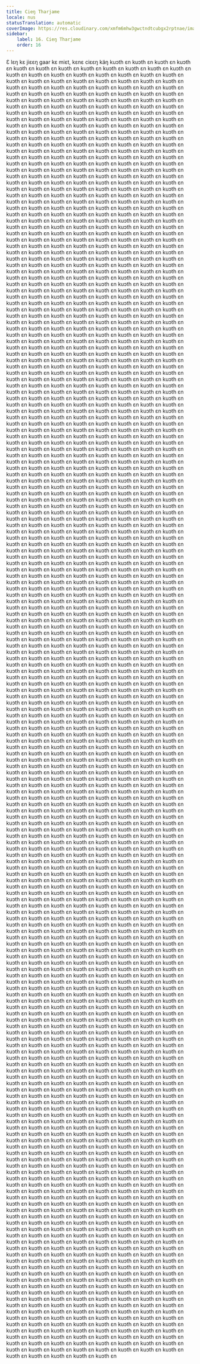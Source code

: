 ```yaml
---
title: Cieŋ Tharjame
locale: nus
statusTranslation: automatic
coverImage: https://res.cloudinary.com/xmfm6mhw3gwctndtcubgx2rptnae/image/upload/v1741354419/small_cover_la_gran_rebelion_28716e29d2.webp
sidebar:
    label: 16. Cieŋ Tharjame
    order: 16
---
```

Ɛ lɛŋ kɛ jiɛɛŋ gaar kɛ miɛt, kɛnɛ ciɛɛŋ käŋ kuɔth ɛn kuɔth ɛn kuɔth ɛn kuɔth ɛn kuɔth ɛn kuɔth ɛn kuɔth ɛn kuɔth ɛn kuɔth ɛn kuɔth ɛn kuɔth ɛn kuɔth ɛn kuɔth ɛn kuɔth ɛn kuɔth ɛn kuɔth ɛn kuɔth ɛn kuɔth ɛn kuɔth ɛn kuɔth ɛn kuɔth ɛn kuɔth ɛn kuɔth ɛn kuɔth ɛn kuɔth ɛn kuɔth ɛn kuɔth ɛn kuɔth ɛn kuɔth ɛn kuɔth ɛn kuɔth ɛn kuɔth ɛn kuɔth ɛn kuɔth ɛn kuɔth ɛn kuɔth ɛn kuɔth ɛn kuɔth ɛn kuɔth ɛn kuɔth ɛn kuɔth ɛn kuɔth ɛn kuɔth ɛn kuɔth ɛn kuɔth ɛn kuɔth ɛn kuɔth ɛn kuɔth ɛn kuɔth ɛn kuɔth ɛn kuɔth ɛn kuɔth ɛn kuɔth ɛn kuɔth ɛn kuɔth ɛn kuɔth ɛn kuɔth ɛn kuɔth ɛn kuɔth ɛn kuɔth ɛn kuɔth ɛn kuɔth ɛn kuɔth ɛn kuɔth ɛn kuɔth ɛn kuɔth ɛn kuɔth ɛn kuɔth ɛn kuɔth ɛn kuɔth ɛn kuɔth ɛn kuɔth ɛn kuɔth ɛn kuɔth ɛn kuɔth ɛn kuɔth ɛn kuɔth ɛn kuɔth ɛn kuɔth ɛn kuɔth ɛn kuɔth ɛn kuɔth ɛn kuɔth ɛn kuɔth ɛn kuɔth ɛn kuɔth ɛn kuɔth ɛn kuɔth ɛn kuɔth ɛn kuɔth ɛn kuɔth ɛn kuɔth ɛn kuɔth ɛn kuɔth ɛn kuɔth ɛn kuɔth ɛn kuɔth ɛn kuɔth ɛn kuɔth ɛn kuɔth ɛn kuɔth ɛn kuɔth ɛn kuɔth ɛn kuɔth ɛn kuɔth ɛn kuɔth ɛn kuɔth ɛn kuɔth ɛn kuɔth ɛn kuɔth ɛn kuɔth ɛn kuɔth ɛn kuɔth ɛn kuɔth ɛn kuɔth ɛn kuɔth ɛn kuɔth ɛn kuɔth ɛn kuɔth ɛn kuɔth ɛn kuɔth ɛn kuɔth ɛn kuɔth ɛn kuɔth ɛn kuɔth ɛn kuɔth ɛn kuɔth ɛn kuɔth ɛn kuɔth ɛn kuɔth ɛn kuɔth ɛn kuɔth ɛn kuɔth ɛn kuɔth ɛn kuɔth ɛn kuɔth ɛn kuɔth ɛn kuɔth ɛn kuɔth ɛn kuɔth ɛn kuɔth ɛn kuɔth ɛn kuɔth ɛn kuɔth ɛn kuɔth ɛn kuɔth ɛn kuɔth ɛn kuɔth ɛn kuɔth ɛn kuɔth ɛn kuɔth ɛn kuɔth ɛn kuɔth ɛn kuɔth ɛn kuɔth ɛn kuɔth ɛn kuɔth ɛn kuɔth ɛn kuɔth ɛn kuɔth ɛn kuɔth ɛn kuɔth ɛn kuɔth ɛn kuɔth ɛn kuɔth ɛn kuɔth ɛn kuɔth ɛn kuɔth ɛn kuɔth ɛn kuɔth ɛn kuɔth ɛn kuɔth ɛn kuɔth ɛn kuɔth ɛn kuɔth ɛn kuɔth ɛn kuɔth ɛn kuɔth ɛn kuɔth ɛn kuɔth ɛn kuɔth ɛn kuɔth ɛn kuɔth ɛn kuɔth ɛn kuɔth ɛn kuɔth ɛn kuɔth ɛn kuɔth ɛn kuɔth ɛn kuɔth ɛn kuɔth ɛn kuɔth ɛn kuɔth ɛn kuɔth ɛn kuɔth ɛn kuɔth ɛn kuɔth ɛn kuɔth ɛn kuɔth ɛn kuɔth ɛn kuɔth ɛn kuɔth ɛn kuɔth ɛn kuɔth ɛn kuɔth ɛn kuɔth ɛn kuɔth ɛn kuɔth ɛn kuɔth ɛn kuɔth ɛn kuɔth ɛn kuɔth ɛn kuɔth ɛn kuɔth ɛn kuɔth ɛn kuɔth ɛn kuɔth ɛn kuɔth ɛn kuɔth ɛn kuɔth ɛn kuɔth ɛn kuɔth ɛn kuɔth ɛn kuɔth ɛn kuɔth ɛn kuɔth ɛn kuɔth ɛn kuɔth ɛn kuɔth ɛn kuɔth ɛn kuɔth ɛn kuɔth ɛn kuɔth ɛn kuɔth ɛn kuɔth ɛn kuɔth ɛn kuɔth ɛn kuɔth ɛn kuɔth ɛn kuɔth ɛn kuɔth ɛn kuɔth ɛn kuɔth ɛn kuɔth ɛn kuɔth ɛn kuɔth ɛn kuɔth ɛn kuɔth ɛn kuɔth ɛn kuɔth ɛn kuɔth ɛn kuɔth ɛn kuɔth ɛn kuɔth ɛn kuɔth ɛn kuɔth ɛn kuɔth ɛn kuɔth ɛn kuɔth ɛn kuɔth ɛn kuɔth ɛn kuɔth ɛn kuɔth ɛn kuɔth ɛn kuɔth ɛn kuɔth ɛn kuɔth ɛn kuɔth ɛn kuɔth ɛn kuɔth ɛn kuɔth ɛn kuɔth ɛn kuɔth ɛn kuɔth ɛn kuɔth ɛn kuɔth ɛn kuɔth ɛn kuɔth ɛn kuɔth ɛn kuɔth ɛn kuɔth ɛn kuɔth ɛn kuɔth ɛn kuɔth ɛn kuɔth ɛn kuɔth ɛn kuɔth ɛn kuɔth ɛn kuɔth ɛn kuɔth ɛn kuɔth ɛn kuɔth ɛn kuɔth ɛn kuɔth ɛn kuɔth ɛn kuɔth ɛn kuɔth ɛn kuɔth ɛn kuɔth ɛn kuɔth ɛn kuɔth ɛn kuɔth ɛn kuɔth ɛn kuɔth ɛn kuɔth ɛn kuɔth ɛn kuɔth ɛn kuɔth ɛn kuɔth ɛn kuɔth ɛn kuɔth ɛn kuɔth ɛn kuɔth ɛn kuɔth ɛn kuɔth ɛn kuɔth ɛn kuɔth ɛn kuɔth ɛn kuɔth ɛn kuɔth ɛn kuɔth ɛn kuɔth ɛn kuɔth ɛn kuɔth ɛn kuɔth ɛn kuɔth ɛn kuɔth ɛn kuɔth ɛn kuɔth ɛn kuɔth ɛn kuɔth ɛn kuɔth ɛn kuɔth ɛn kuɔth ɛn kuɔth ɛn kuɔth ɛn kuɔth ɛn kuɔth ɛn kuɔth ɛn kuɔth ɛn kuɔth ɛn kuɔth ɛn kuɔth ɛn kuɔth ɛn kuɔth ɛn kuɔth ɛn kuɔth ɛn kuɔth ɛn kuɔth ɛn kuɔth ɛn kuɔth ɛn kuɔth ɛn kuɔth ɛn kuɔth ɛn kuɔth ɛn kuɔth ɛn kuɔth ɛn kuɔth ɛn kuɔth ɛn kuɔth ɛn kuɔth ɛn kuɔth ɛn kuɔth ɛn kuɔth ɛn kuɔth ɛn kuɔth ɛn kuɔth ɛn kuɔth ɛn kuɔth ɛn kuɔth ɛn kuɔth ɛn kuɔth ɛn kuɔth ɛn kuɔth ɛn kuɔth ɛn kuɔth ɛn kuɔth ɛn kuɔth ɛn kuɔth ɛn kuɔth ɛn kuɔth ɛn kuɔth ɛn kuɔth ɛn kuɔth ɛn kuɔth ɛn kuɔth ɛn kuɔth ɛn kuɔth ɛn kuɔth ɛn kuɔth ɛn kuɔth ɛn kuɔth ɛn kuɔth ɛn kuɔth ɛn kuɔth ɛn kuɔth ɛn kuɔth ɛn kuɔth ɛn kuɔth ɛn kuɔth ɛn kuɔth ɛn kuɔth ɛn kuɔth ɛn kuɔth ɛn kuɔth ɛn kuɔth ɛn kuɔth ɛn kuɔth ɛn kuɔth ɛn kuɔth ɛn kuɔth ɛn kuɔth ɛn kuɔth ɛn kuɔth ɛn kuɔth ɛn kuɔth ɛn kuɔth ɛn kuɔth ɛn kuɔth ɛn kuɔth ɛn kuɔth ɛn kuɔth ɛn kuɔth ɛn kuɔth ɛn kuɔth ɛn kuɔth ɛn kuɔth ɛn kuɔth ɛn kuɔth ɛn kuɔth ɛn kuɔth ɛn kuɔth ɛn kuɔth ɛn kuɔth ɛn kuɔth ɛn kuɔth ɛn kuɔth ɛn kuɔth ɛn kuɔth ɛn kuɔth ɛn kuɔth ɛn kuɔth ɛn kuɔth ɛn kuɔth ɛn kuɔth ɛn kuɔth ɛn kuɔth ɛn kuɔth ɛn kuɔth ɛn kuɔth ɛn kuɔth ɛn kuɔth ɛn kuɔth ɛn kuɔth ɛn kuɔth ɛn kuɔth ɛn kuɔth ɛn kuɔth ɛn kuɔth ɛn kuɔth ɛn kuɔth ɛn kuɔth ɛn kuɔth ɛn kuɔth ɛn kuɔth ɛn kuɔth ɛn kuɔth ɛn kuɔth ɛn kuɔth ɛn kuɔth ɛn kuɔth ɛn kuɔth ɛn kuɔth ɛn kuɔth ɛn kuɔth ɛn kuɔth ɛn kuɔth ɛn kuɔth ɛn kuɔth ɛn kuɔth ɛn kuɔth ɛn kuɔth ɛn kuɔth ɛn kuɔth ɛn kuɔth ɛn kuɔth ɛn kuɔth ɛn kuɔth ɛn kuɔth ɛn kuɔth ɛn kuɔth ɛn kuɔth ɛn kuɔth ɛn kuɔth ɛn kuɔth ɛn kuɔth ɛn kuɔth ɛn kuɔth ɛn kuɔth ɛn kuɔth ɛn kuɔth ɛn kuɔth ɛn kuɔth ɛn kuɔth ɛn kuɔth ɛn kuɔth ɛn kuɔth ɛn kuɔth ɛn kuɔth ɛn kuɔth ɛn kuɔth ɛn kuɔth ɛn kuɔth ɛn kuɔth ɛn kuɔth ɛn kuɔth ɛn kuɔth ɛn kuɔth ɛn kuɔth ɛn kuɔth ɛn kuɔth ɛn kuɔth ɛn kuɔth ɛn kuɔth ɛn kuɔth ɛn kuɔth ɛn kuɔth ɛn kuɔth ɛn kuɔth ɛn kuɔth ɛn kuɔth ɛn kuɔth ɛn kuɔth ɛn kuɔth ɛn kuɔth ɛn kuɔth ɛn kuɔth ɛn kuɔth ɛn kuɔth ɛn kuɔth ɛn kuɔth ɛn kuɔth ɛn kuɔth ɛn kuɔth ɛn kuɔth ɛn kuɔth ɛn kuɔth ɛn kuɔth ɛn kuɔth ɛn kuɔth ɛn kuɔth ɛn kuɔth ɛn kuɔth ɛn kuɔth ɛn kuɔth ɛn kuɔth ɛn kuɔth ɛn kuɔth ɛn kuɔth ɛn kuɔth ɛn kuɔth ɛn kuɔth ɛn kuɔth ɛn kuɔth ɛn kuɔth ɛn kuɔth ɛn kuɔth ɛn kuɔth ɛn kuɔth ɛn kuɔth ɛn kuɔth ɛn kuɔth ɛn kuɔth ɛn kuɔth ɛn kuɔth ɛn kuɔth ɛn kuɔth ɛn kuɔth ɛn kuɔth ɛn kuɔth ɛn kuɔth ɛn kuɔth ɛn kuɔth ɛn kuɔth ɛn kuɔth ɛn kuɔth ɛn kuɔth ɛn kuɔth ɛn kuɔth ɛn kuɔth ɛn kuɔth ɛn kuɔth ɛn kuɔth ɛn kuɔth ɛn kuɔth ɛn kuɔth ɛn kuɔth ɛn kuɔth ɛn kuɔth ɛn kuɔth ɛn kuɔth ɛn kuɔth ɛn kuɔth ɛn kuɔth ɛn kuɔth ɛn kuɔth ɛn kuɔth ɛn kuɔth ɛn kuɔth ɛn kuɔth ɛn kuɔth ɛn kuɔth ɛn kuɔth ɛn kuɔth ɛn kuɔth ɛn kuɔth ɛn kuɔth ɛn kuɔth ɛn kuɔth ɛn kuɔth ɛn kuɔth ɛn kuɔth ɛn kuɔth ɛn kuɔth ɛn kuɔth ɛn kuɔth ɛn kuɔth ɛn kuɔth ɛn kuɔth ɛn kuɔth ɛn kuɔth ɛn kuɔth ɛn kuɔth ɛn kuɔth ɛn kuɔth ɛn kuɔth ɛn kuɔth ɛn kuɔth ɛn kuɔth ɛn kuɔth ɛn kuɔth ɛn kuɔth ɛn kuɔth ɛn kuɔth ɛn kuɔth ɛn kuɔth ɛn kuɔth ɛn kuɔth ɛn kuɔth ɛn kuɔth ɛn kuɔth ɛn kuɔth ɛn kuɔth ɛn kuɔth ɛn kuɔth ɛn kuɔth ɛn kuɔth ɛn kuɔth ɛn kuɔth ɛn kuɔth ɛn kuɔth ɛn kuɔth ɛn kuɔth ɛn kuɔth ɛn kuɔth ɛn kuɔth ɛn kuɔth ɛn kuɔth ɛn kuɔth ɛn kuɔth ɛn kuɔth ɛn kuɔth ɛn kuɔth ɛn kuɔth ɛn kuɔth ɛn kuɔth ɛn kuɔth ɛn kuɔth ɛn kuɔth ɛn kuɔth ɛn kuɔth ɛn kuɔth ɛn kuɔth ɛn kuɔth ɛn kuɔth ɛn kuɔth ɛn kuɔth ɛn kuɔth ɛn kuɔth ɛn kuɔth ɛn kuɔth ɛn kuɔth ɛn kuɔth ɛn kuɔth ɛn kuɔth ɛn kuɔth ɛn kuɔth ɛn kuɔth ɛn kuɔth ɛn kuɔth ɛn kuɔth ɛn kuɔth ɛn kuɔth ɛn kuɔth ɛn kuɔth ɛn kuɔth ɛn kuɔth ɛn kuɔth ɛn kuɔth ɛn kuɔth ɛn kuɔth ɛn kuɔth ɛn kuɔth ɛn kuɔth ɛn kuɔth ɛn kuɔth ɛn kuɔth ɛn kuɔth ɛn kuɔth ɛn kuɔth ɛn kuɔth ɛn kuɔth ɛn kuɔth ɛn kuɔth ɛn kuɔth ɛn kuɔth ɛn kuɔth ɛn kuɔth ɛn kuɔth ɛn kuɔth ɛn kuɔth ɛn kuɔth ɛn kuɔth ɛn kuɔth ɛn kuɔth ɛn kuɔth ɛn kuɔth ɛn kuɔth ɛn kuɔth ɛn kuɔth ɛn kuɔth ɛn kuɔth ɛn kuɔth ɛn kuɔth ɛn kuɔth ɛn kuɔth ɛn kuɔth ɛn kuɔth ɛn kuɔth ɛn kuɔth ɛn kuɔth ɛn kuɔth ɛn kuɔth ɛn kuɔth ɛn kuɔth ɛn kuɔth ɛn kuɔth ɛn kuɔth ɛn kuɔth ɛn kuɔth ɛn kuɔth ɛn kuɔth ɛn kuɔth ɛn kuɔth ɛn kuɔth ɛn kuɔth ɛn kuɔth ɛn kuɔth ɛn kuɔth ɛn kuɔth ɛn kuɔth ɛn kuɔth ɛn kuɔth ɛn kuɔth ɛn kuɔth ɛn kuɔth ɛn kuɔth ɛn kuɔth ɛn kuɔth ɛn kuɔth ɛn kuɔth ɛn kuɔth ɛn kuɔth ɛn kuɔth ɛn kuɔth ɛn kuɔth ɛn kuɔth ɛn kuɔth ɛn kuɔth ɛn kuɔth ɛn kuɔth ɛn kuɔth ɛn kuɔth ɛn kuɔth ɛn kuɔth ɛn kuɔth ɛn kuɔth ɛn kuɔth ɛn kuɔth ɛn kuɔth ɛn kuɔth ɛn kuɔth ɛn kuɔth ɛn kuɔth ɛn kuɔth ɛn kuɔth ɛn kuɔth ɛn kuɔth ɛn kuɔth ɛn kuɔth ɛn kuɔth ɛn kuɔth ɛn kuɔth ɛn kuɔth ɛn kuɔth ɛn kuɔth ɛn kuɔth ɛn kuɔth ɛn kuɔth ɛn kuɔth ɛn kuɔth ɛn kuɔth ɛn kuɔth ɛn kuɔth ɛn kuɔth ɛn kuɔth ɛn kuɔth ɛn kuɔth ɛn kuɔth ɛn kuɔth ɛn kuɔth ɛn kuɔth ɛn kuɔth ɛn kuɔth ɛn kuɔth ɛn kuɔth ɛn kuɔth ɛn kuɔth ɛn kuɔth ɛn kuɔth ɛn kuɔth ɛn kuɔth ɛn kuɔth ɛn kuɔth ɛn kuɔth ɛn kuɔth ɛn kuɔth ɛn kuɔth ɛn kuɔth ɛn kuɔth ɛn kuɔth ɛn kuɔth ɛn kuɔth ɛn kuɔth ɛn kuɔth ɛn kuɔth ɛn kuɔth ɛn kuɔth ɛn kuɔth ɛn kuɔth ɛn kuɔth ɛn kuɔth ɛn kuɔth ɛn kuɔth ɛn kuɔth ɛn kuɔth ɛn kuɔth ɛn kuɔth ɛn kuɔth ɛn kuɔth ɛn kuɔth ɛn kuɔth ɛn kuɔth ɛn kuɔth ɛn kuɔth ɛn kuɔth ɛn kuɔth ɛn kuɔth ɛn kuɔth ɛn kuɔth ɛn kuɔth ɛn kuɔth ɛn kuɔth ɛn kuɔth ɛn kuɔth ɛn kuɔth ɛn kuɔth ɛn kuɔth ɛn kuɔth ɛn kuɔth ɛn kuɔth ɛn kuɔth ɛn kuɔth ɛn kuɔth ɛn kuɔth ɛn kuɔth ɛn kuɔth ɛn kuɔth ɛn kuɔth ɛn kuɔth ɛn kuɔth ɛn kuɔth ɛn kuɔth ɛn kuɔth ɛn kuɔth ɛn kuɔth ɛn kuɔth ɛn kuɔth ɛn kuɔth ɛn kuɔth ɛn kuɔth ɛn kuɔth ɛn kuɔth ɛn kuɔth ɛn kuɔth ɛn kuɔth ɛn kuɔth ɛn kuɔth ɛn kuɔth ɛn kuɔth ɛn kuɔth ɛn kuɔth ɛn kuɔth ɛn kuɔth ɛn kuɔth ɛn kuɔth ɛn kuɔth ɛn kuɔth ɛn kuɔth ɛn kuɔth ɛn kuɔth ɛn kuɔth ɛn kuɔth ɛn kuɔth ɛn kuɔth ɛn kuɔth ɛn kuɔth ɛn kuɔth ɛn kuɔth ɛn kuɔth ɛn kuɔth ɛn kuɔth ɛn kuɔth ɛn kuɔth ɛn kuɔth ɛn kuɔth ɛn kuɔth ɛn kuɔth ɛn kuɔth ɛn kuɔth ɛn kuɔth ɛn kuɔth ɛn kuɔth ɛn kuɔth ɛn kuɔth ɛn kuɔth ɛn kuɔth ɛn kuɔth ɛn kuɔth ɛn kuɔth ɛn kuɔth ɛn kuɔth ɛn kuɔth ɛn kuɔth ɛn kuɔth ɛn kuɔth ɛn kuɔth ɛn kuɔth ɛn kuɔth ɛn kuɔth ɛn kuɔth ɛn kuɔth ɛn kuɔth ɛn kuɔth ɛn kuɔth ɛn kuɔth ɛn kuɔth ɛn kuɔth ɛn kuɔth ɛn kuɔth ɛn kuɔth ɛn kuɔth ɛn kuɔth ɛn kuɔth ɛn kuɔth ɛn kuɔth ɛn kuɔth ɛn kuɔth ɛn kuɔth ɛn kuɔth ɛn kuɔth ɛn kuɔth ɛn kuɔth ɛn kuɔth ɛn kuɔth ɛn kuɔth ɛn kuɔth ɛn kuɔth ɛn kuɔth ɛn kuɔth ɛn kuɔth ɛn kuɔth ɛn kuɔth ɛn kuɔth ɛn kuɔth ɛn kuɔth ɛn kuɔth ɛn kuɔth ɛn kuɔth ɛn kuɔth ɛn kuɔth ɛn kuɔth ɛn kuɔth ɛn kuɔth ɛn kuɔth ɛn kuɔth ɛn kuɔth ɛn kuɔth ɛn kuɔth ɛn kuɔth ɛn kuɔth ɛn kuɔth ɛn kuɔth ɛn kuɔth ɛn kuɔth ɛn kuɔth ɛn kuɔth ɛn kuɔth ɛn kuɔth ɛn kuɔth ɛn kuɔth ɛn kuɔth ɛn kuɔth ɛn kuɔth ɛn kuɔth ɛn kuɔth ɛn kuɔth ɛn kuɔth ɛn kuɔth ɛn kuɔth ɛn kuɔth ɛn kuɔth ɛn kuɔth ɛn kuɔth ɛn kuɔth ɛn kuɔth ɛn kuɔth ɛn kuɔth ɛn kuɔth ɛn kuɔth ɛn kuɔth ɛn kuɔth ɛn kuɔth ɛn kuɔth ɛn kuɔth ɛn kuɔth ɛn kuɔth ɛn kuɔth ɛn kuɔth ɛn kuɔth ɛn kuɔth ɛn kuɔth ɛn kuɔth ɛn kuɔth ɛn kuɔth ɛn kuɔth ɛn kuɔth ɛn kuɔth ɛn kuɔth ɛn kuɔth ɛn kuɔth ɛn kuɔth ɛn kuɔth ɛn kuɔth ɛn kuɔth ɛn kuɔth ɛn kuɔth ɛn kuɔth ɛn kuɔth ɛn kuɔth ɛn kuɔth ɛn kuɔth ɛn kuɔth ɛn kuɔth ɛn kuɔth ɛn kuɔth ɛn kuɔth ɛn kuɔth ɛn kuɔth ɛn kuɔth ɛn kuɔth ɛn kuɔth ɛn kuɔth ɛn kuɔth ɛn kuɔth ɛn kuɔth ɛn kuɔth ɛn kuɔth ɛn kuɔth ɛn kuɔth ɛn kuɔth ɛn kuɔth ɛn kuɔth ɛn kuɔth ɛn kuɔth ɛn kuɔth ɛn kuɔth ɛn kuɔth ɛn kuɔth ɛn kuɔth ɛn kuɔth ɛn kuɔth ɛn kuɔth ɛn kuɔth ɛn kuɔth ɛn kuɔth ɛn kuɔth ɛn kuɔth ɛn kuɔth ɛn kuɔth ɛn kuɔth ɛn kuɔth ɛn kuɔth ɛn kuɔth ɛn kuɔth ɛn kuɔth ɛn kuɔth ɛn kuɔth ɛn kuɔth ɛn kuɔth ɛn kuɔth ɛn kuɔth ɛn kuɔth ɛn kuɔth ɛn kuɔth ɛn kuɔth ɛn kuɔth ɛn kuɔth ɛn kuɔth ɛn kuɔth ɛn kuɔth ɛn kuɔth ɛn kuɔth ɛn kuɔth ɛn kuɔth ɛn kuɔth ɛn kuɔth ɛn kuɔth ɛn kuɔth ɛn kuɔth ɛn kuɔth ɛn kuɔth ɛn kuɔth ɛn kuɔth ɛn kuɔth ɛn kuɔth ɛn kuɔth ɛn kuɔth ɛn kuɔth ɛn kuɔth ɛn kuɔth ɛn kuɔth ɛn kuɔth ɛn kuɔth ɛn kuɔth ɛn kuɔth ɛn kuɔth ɛn kuɔth ɛn kuɔth ɛn kuɔth ɛn kuɔth ɛn kuɔth ɛn kuɔth ɛn kuɔth ɛn kuɔth ɛn kuɔth ɛn kuɔth ɛn kuɔth ɛn kuɔth ɛn kuɔth ɛn kuɔth ɛn kuɔth ɛn kuɔth ɛn kuɔth ɛn kuɔth ɛn kuɔth ɛn kuɔth ɛn kuɔth ɛn kuɔth ɛn kuɔth ɛn kuɔth ɛn kuɔth ɛn kuɔth ɛn kuɔth ɛn kuɔth ɛn kuɔth ɛn kuɔth ɛn kuɔth ɛn kuɔth ɛn kuɔth ɛn kuɔth ɛn kuɔth ɛn kuɔth ɛn kuɔth ɛn kuɔth ɛn kuɔth ɛn kuɔth ɛn kuɔth ɛn kuɔth ɛn kuɔth ɛn kuɔth ɛn kuɔth ɛn kuɔth ɛn kuɔth ɛn kuɔth ɛn kuɔth ɛn kuɔth ɛn kuɔth ɛn kuɔth ɛn kuɔth ɛn kuɔth ɛn kuɔth ɛn kuɔth ɛn kuɔth ɛn kuɔth ɛn kuɔth ɛn kuɔth ɛn kuɔth ɛn kuɔth ɛn kuɔth ɛn kuɔth ɛn kuɔth ɛn kuɔth ɛn kuɔth ɛn kuɔth ɛn kuɔth ɛn kuɔth ɛn kuɔth ɛn kuɔth ɛn kuɔth ɛn kuɔth ɛn kuɔth ɛn kuɔth ɛn kuɔth ɛn kuɔth ɛn kuɔth ɛn kuɔth ɛn kuɔth ɛn kuɔth ɛn kuɔth ɛn kuɔth ɛn kuɔth ɛn kuɔth ɛn kuɔth ɛn kuɔth ɛn kuɔth ɛn kuɔth ɛn kuɔth ɛn kuɔth ɛn kuɔth ɛn kuɔth ɛn kuɔth ɛn kuɔth ɛn kuɔth ɛn kuɔth ɛn kuɔth ɛn kuɔth ɛn kuɔth ɛn kuɔth ɛn kuɔth ɛn kuɔth ɛn kuɔth ɛn kuɔth ɛn kuɔth ɛn kuɔth ɛn kuɔth ɛn kuɔth ɛn kuɔth ɛn kuɔth ɛn kuɔth ɛn kuɔth ɛn kuɔth ɛn kuɔth ɛn kuɔth ɛn kuɔth ɛn kuɔth ɛn kuɔth ɛn kuɔth ɛn kuɔth ɛn kuɔth ɛn kuɔth ɛn kuɔth ɛn kuɔth ɛn kuɔth ɛn kuɔth ɛn kuɔth ɛn kuɔth ɛn kuɔth ɛn kuɔth ɛn kuɔth ɛn kuɔth ɛn kuɔth ɛn kuɔth ɛn kuɔth ɛn kuɔth ɛn kuɔth ɛn kuɔth ɛn kuɔth ɛn kuɔth ɛn kuɔth ɛn kuɔth ɛn kuɔth ɛn kuɔth ɛn kuɔth ɛn kuɔth ɛn kuɔth ɛn kuɔth ɛn kuɔth ɛn kuɔth ɛn kuɔth ɛn kuɔth ɛn kuɔth ɛn kuɔth ɛn kuɔth ɛn kuɔth ɛn kuɔth ɛn kuɔth ɛn kuɔth ɛn kuɔth ɛn kuɔth ɛn kuɔth ɛn kuɔth ɛn kuɔth ɛn kuɔth ɛn kuɔth ɛn kuɔth ɛn kuɔth ɛn kuɔth ɛn kuɔth ɛn kuɔth ɛn kuɔth ɛn kuɔth ɛn kuɔth ɛn kuɔth ɛn kuɔth ɛn kuɔth ɛn kuɔth ɛn kuɔth ɛn kuɔth ɛn kuɔth ɛn kuɔth ɛn kuɔth ɛn kuɔth ɛn kuɔth ɛn kuɔth ɛn kuɔth ɛn kuɔth ɛn kuɔth ɛn kuɔth ɛn kuɔth ɛn kuɔth ɛn kuɔth ɛn kuɔth ɛn kuɔth ɛn kuɔth ɛn kuɔth ɛn kuɔth ɛn kuɔth ɛn kuɔth ɛn kuɔth ɛn kuɔth ɛn kuɔth ɛn kuɔth ɛn kuɔth ɛn kuɔth ɛn kuɔth ɛn kuɔth ɛn kuɔth ɛn kuɔth ɛn kuɔth ɛn kuɔth ɛn kuɔth ɛn kuɔth ɛn kuɔth ɛn kuɔth ɛn kuɔth ɛn kuɔth ɛn kuɔth ɛn kuɔth ɛn kuɔth ɛn kuɔth ɛn kuɔth ɛn kuɔth ɛn kuɔth ɛn kuɔth ɛn kuɔth ɛn kuɔth ɛn kuɔth ɛn kuɔth ɛn kuɔth ɛn kuɔth ɛn kuɔth ɛn kuɔth ɛn kuɔth ɛn kuɔth ɛn kuɔth ɛn kuɔth ɛn kuɔth ɛn kuɔth ɛn kuɔth ɛn kuɔth ɛn kuɔth ɛn kuɔth ɛn kuɔth ɛn kuɔth ɛn kuɔth ɛn kuɔth ɛn kuɔth ɛn kuɔth ɛn kuɔth ɛn kuɔth ɛn kuɔth ɛn kuɔth ɛn kuɔth ɛn kuɔth ɛn kuɔth ɛn kuɔth ɛn kuɔth ɛn kuɔth ɛn kuɔth ɛn kuɔth ɛn kuɔth ɛn kuɔth ɛn kuɔth ɛn kuɔth ɛn kuɔth ɛn kuɔth ɛn kuɔth ɛn kuɔth ɛn kuɔth ɛn kuɔth ɛn kuɔth ɛn kuɔth ɛn kuɔth ɛn kuɔth ɛn kuɔth ɛn kuɔth ɛn kuɔth ɛn kuɔth ɛn kuɔth ɛn kuɔth ɛn kuɔth ɛn kuɔth ɛn kuɔth ɛn kuɔth ɛn kuɔth ɛn kuɔth ɛn kuɔth ɛn kuɔth ɛn kuɔth ɛn kuɔth ɛn kuɔth ɛn kuɔth ɛn kuɔth ɛn kuɔth ɛn kuɔth ɛn kuɔth ɛn kuɔth ɛn kuɔth ɛn kuɔth ɛn kuɔth ɛn kuɔth ɛn kuɔth ɛn kuɔth ɛn kuɔth ɛn kuɔth ɛn kuɔth ɛn kuɔth ɛn kuɔth ɛn kuɔth ɛn kuɔth ɛn kuɔth ɛn kuɔth ɛn kuɔth ɛn kuɔth ɛn kuɔth ɛn kuɔth ɛn kuɔth ɛn kuɔth ɛn kuɔth ɛn kuɔth ɛn kuɔth ɛn kuɔth ɛn kuɔth ɛn kuɔth ɛn kuɔth ɛn kuɔth ɛn kuɔth ɛn kuɔth ɛn kuɔth ɛn kuɔth ɛn kuɔth ɛn kuɔth ɛn kuɔth ɛn kuɔth ɛn kuɔth ɛn kuɔth ɛn kuɔth ɛn kuɔth ɛn kuɔth ɛn kuɔth ɛn kuɔth ɛn kuɔth ɛn kuɔth ɛn kuɔth ɛn kuɔth ɛn kuɔth ɛn kuɔth ɛn kuɔth ɛn kuɔth ɛn kuɔth ɛn kuɔth ɛn kuɔth ɛn kuɔth ɛn kuɔth ɛn kuɔth ɛn kuɔth ɛn kuɔth ɛn kuɔth ɛn kuɔth ɛn kuɔth ɛn kuɔth ɛn kuɔth ɛn kuɔth ɛn kuɔth ɛn kuɔth ɛn kuɔth ɛn kuɔth ɛn kuɔth ɛn kuɔth ɛn kuɔth ɛn kuɔth ɛn kuɔth ɛn kuɔth ɛn kuɔth ɛn kuɔth ɛn kuɔth ɛn kuɔth ɛn kuɔth ɛn kuɔth ɛn kuɔth ɛn kuɔth ɛn kuɔth ɛn kuɔth ɛn kuɔth ɛn kuɔth ɛn kuɔth ɛn kuɔth ɛn kuɔth ɛn kuɔth ɛn kuɔth ɛn kuɔth ɛn kuɔth ɛn kuɔth ɛn kuɔth ɛn kuɔth ɛn kuɔth ɛn kuɔth ɛn kuɔth ɛn kuɔth ɛn kuɔth ɛn kuɔth ɛn kuɔth ɛn kuɔth ɛn kuɔth ɛn kuɔth ɛn kuɔth ɛn kuɔth ɛn kuɔth ɛn kuɔth ɛn kuɔth ɛn kuɔth ɛn kuɔth ɛn kuɔth ɛn kuɔth ɛn kuɔth ɛn kuɔth ɛn kuɔth ɛn kuɔth ɛn kuɔth ɛn kuɔth ɛn kuɔth ɛn kuɔth ɛn kuɔth ɛn kuɔth ɛn kuɔth ɛn kuɔth ɛn kuɔth ɛn kuɔth ɛn kuɔth ɛn kuɔth ɛn kuɔth ɛn kuɔth ɛn kuɔth ɛn kuɔth ɛn kuɔth ɛn kuɔth ɛn kuɔth ɛn kuɔth ɛn kuɔth ɛn kuɔth ɛn kuɔth ɛn kuɔth ɛn kuɔth ɛn kuɔth ɛn kuɔth ɛn kuɔth ɛn kuɔth ɛn kuɔth ɛn kuɔth ɛn kuɔth ɛn kuɔth ɛn kuɔth ɛn kuɔth ɛn kuɔth ɛn kuɔth ɛn kuɔth ɛn kuɔth ɛn kuɔth ɛn kuɔth ɛn kuɔth ɛn kuɔth ɛn kuɔth ɛn
